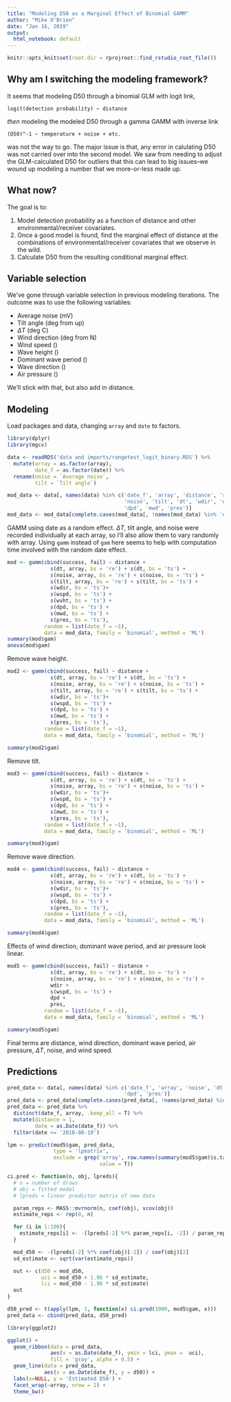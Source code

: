 ```yaml
---
title: "Modeling D50 as a Marginal Effect of Binomial GAMM"
author: "Mike O'Brien"
date: "Jan 16, 2019"
output:
  html_notebook: default
---
```


```r
knitr::opts_knit$set(root.dir = rprojroot::find_rstudio_root_file())
```

## Why am I switching the modeling framework?
It seems that modeling D50 through a binomial GLM with logit link,
```
logit(detection probability) ~ distance
```
*then* modeling the modeled D50 through a gamma GAMM with inverse link
```
(D50)^-1 ~ temperature + noise + etc.
```
was not the way to go. The major issue is that, any error in calulating D50 was not carried over into the second model. We saw from needing to adjust the GLM-calculated D50 for outliers that this can lead to big issues--we wound up modeling a number that we more-or-less made up.

## What now?
The goal is to:

1) Model detection probability as a function of distance and other environmental/receiver covariates.
2) Once a good model is found, find the marginal effect of distance at the combinations of environmental/receiver covariates that we observe in the wild.
3) Calculate D50 from the resulting conditional marginal effect.

## Variable selection
We've gone through variable selection in previous modeling iterations. The outcome was to use the following variables:

- Average noise (mV)
- Tilt angle (deg from up)
- $\Delta T$ (deg C)
- Wind direction (deg from N)
- Wind speed ()
- Wave height ()
- Dominant wave period ()
- Wave direction ()
- Air pressure ()

We'll stick with that, but also add in distance.

## Modeling
Load packages and data, changing `array` and `date` to factors.
```r
library(dplyr)
library(mgcv)

data <- readRDS('data and imports/rangetest_logit_binary.RDS') %>%
  mutate(array = as.factor(array),
         date_f = as.factor(date)) %>% 
  rename(noise = `Average noise`,
         tilt = `Tilt angle`)

mod_data <- data[, names(data) %in% c('date_f', 'array', 'distance', 'success', 'fail',
                                      'noise', 'tilt', 'dt', 'wdir', 'wspd', 'wvht',
                                      'dpd', 'mwd', 'pres')]
mod_data <- mod_data[complete.cases(mod_data[, !names(mod_data) %in% 'date']),]
```

GAMM using date as a random effect. $\Delta T$, tilt angle, and noise were recorded individually at each array, so I'll also allow them to vary randomly with array. Using `gamm` instead of `gam` here seems to help with computation time involved with the random date effect.
```r
mod <- gamm(cbind(success, fail) ~ distance +
              s(dt, array, bs = 're') + s(dt, bs = 'ts') +
              s(noise, array, bs = 're') + s(noise, bs = 'ts') +
              s(tilt, array, bs = 're') + s(tilt, bs = 'ts') +
              s(wdir, bs = 'ts')+
              s(wspd, bs = 'ts') +
              s(wvht, bs = 'ts') +
              s(dpd, bs = 'ts') +
              s(mwd, bs = 'ts') +
              s(pres, bs = 'ts'),
            random = list(date_f = ~1),
            data = mod_data, family = 'binomial', method = 'ML')
summary(mod$gam)
anova(mod$gam)
```

Remove wave height.

```r
mod2 <- gamm(cbind(success, fail) ~ distance +
              s(dt, array, bs = 're') + s(dt, bs = 'ts') +
              s(noise, array, bs = 're') + s(noise, bs = 'ts') +
              s(tilt, array, bs = 're') + s(tilt, bs = 'ts') +
              s(wdir, bs = 'ts')+
              s(wspd, bs = 'ts') +
              s(dpd, bs = 'ts') +
              s(mwd, bs = 'ts') +
              s(pres, bs = 'ts'),
            random = list(date_f = ~1),
            data = mod_data, family = 'binomial', method = 'ML')

summary(mod2$gam)
```

Remove tilt.

```r
mod3 <- gamm(cbind(success, fail) ~ distance +
              s(dt, array, bs = 're') + s(dt, bs = 'ts') +
              s(noise, array, bs = 're') + s(noise, bs = 'ts') +
              s(wdir, bs = 'ts')+
              s(wspd, bs = 'ts') +
              s(dpd, bs = 'ts') +
              s(mwd, bs = 'ts') +
              s(pres, bs = 'ts'),
            random = list(date_f = ~1),
            data = mod_data, family = 'binomial', method = 'ML')

summary(mod3$gam)
```

Remove wave direction.

```r
mod4 <- gamm(cbind(success, fail) ~ distance +
              s(dt, array, bs = 're') + s(dt, bs = 'ts') +
              s(noise, array, bs = 're') + s(noise, bs = 'ts') +
              s(wdir, bs = 'ts')+
              s(wspd, bs = 'ts') +
              s(dpd, bs = 'ts') +
              s(pres, bs = 'ts'),
            random = list(date_f = ~1),
            data = mod_data, family = 'binomial', method = 'ML')

summary(mod4$gam)
```


Effects of wind direction, dominant wave period, and air pressure look linear.

```r
mod5 <- gamm(cbind(success, fail) ~ distance +
              s(dt, array, bs = 're') + s(dt, bs = 'ts') +
              s(noise, array, bs = 're') + s(noise, bs = 'ts') +
              wdir +
              s(wspd, bs = 'ts') +
              dpd +
              pres,
            random = list(date_f = ~1),
            data = mod_data, family = 'binomial', method = 'ML')

summary(mod5$gam)
```

Final terms are distance, wind direction, dominant wave period, air pressure, $\Delta T$, noise, and wind speed.

## Predictions

```r
pred_data <- data[, names(data) %in% c('date_f', 'array', 'noise', 'dt', 'wdir', 'wspd',
                                      'dpd', 'pres')]
pred_data <- pred_data[complete.cases(pred_data[, !names(pred_data) %in% 'date_f']),]
pred_data <- pred_data %>% 
  distinct(date_f, array, .keep_all = T) %>% 
  mutate(distance = 1,
         date = as.Date(date_f)) %>% 
  filter(date <= '2018-08-19')
```



```r
lpm <- predict(mod5$gam, pred_data,
               type = 'lpmatrix',
               exclude = grep('array', row.names(summary(mod5$gam)$s.table),
                              value = T))
```

```r
ci.pred <- function(n, obj, lpreds){
  # n = number of draws
  # obj = fitted model
  # lpreds = linear predictor matrix of new data

  param_reps <- MASS::mvrnorm(n, coef(obj), vcov(obj))
  estimate_reps <- rep(0, n)

  for (i in 1:100){
    estimate_reps[i] <- -(lpreds[-2] %*% param_reps[i, -2]) / param_reps[i, 2]
  }

  mod_d50 <- -(lpreds[-2] %*% coef(obj)[-2]) / coef(obj)[2]
  sd_estimate <- sqrt(var(estimate_reps))

  out <- c(d50 = mod_d50,
           uci = mod_d50 + 1.96 * sd_estimate,
           lci = mod_d50 - 1.96 * sd_estimate)
  out
}

d50_pred <- t(apply(lpm, 1, function(x) ci.pred(1000, mod5$gam, x)))
pred_data <- cbind(pred_data, d50_pred)
```

```r
library(ggplot2)

ggplot() +
  geom_ribbon(data = pred_data,
              aes(x = as.Date(date_f), ymin = lci, ymax =  uci),
              fill = 'gray', alpha = 0.5) +
  geom_line(data = pred_data,
            aes(x = as.Date(date_f), y = d50)) +
  labs(x=NULL, y = 'Estimated D50') +
  facet_wrap(~array, nrow = 2) +
  theme_bw()
```



